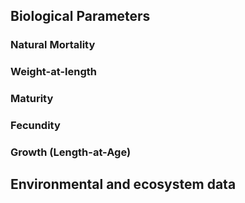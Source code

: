 ## Biological Parameters


### Natural Mortality


### Weight-at-length


### Maturity


### Fecundity

### Growth (Length-at-Age)


## Environmental and ecosystem data

<!-- Environmental or ecosystem data or model products used in the stock assessment model and/or in the preparation of data or estimation of biological parameters. If environmental or ecosystem data are incorporated in the stock assessment model, provide a report of consultations with technical teams that evaluate ecosystem data or methodologies used in  -->




